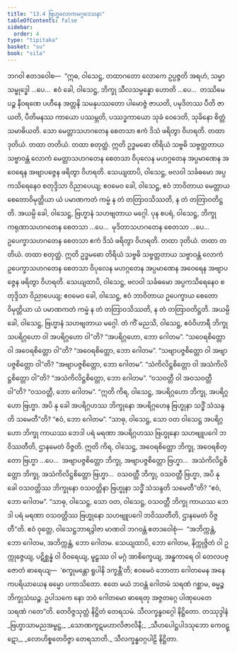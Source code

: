 ```yaml
---
title: "13.4 ဗြဟ္မလောကမဂ္ဂဒေသနာ"
tableOfContents: false
sidebar:
  order: 4
type: "tipitaka"
basket: "su"
book: "sila"
---
```



<DynamicBreadcrumb />

<Division number="556" book="sila" e="ch" v="6" p="234">

<Paragraph number="948" book="sila">
ဘဂဝါ ဧတဒဝေါစ—  “ဣဓ, ဝါသေဋ္ဌ, တထာဂတော လောကေ ဥပ္ပဇ္ဇတိ အရဟံ, သမ္မာသမ္ဗုဒ္ဓေါ …ပေ…  ဧဝံ ခေါ, ဝါသေဋ္ဌ, ဘိက္ခု သီလသမ္ပန္နော ဟောတိ …ပေ…  တဿိမေ ပဉ္စ နီဝရဏေ ပဟီနေ အတ္တနိ သမနုပဿတော ပါမောဇ္ဇံ ဇာယတိ, ပမုဒိတဿ ပီတိ ဇာယတိ, ပီတိမနဿ ကာယော ပဿမ္ဘတိ, ပဿဒ္ဓကာယော သုခံ ဝေဒေတိ, သုခိနော စိတ္တံ သမာဓိယတိ.
</Paragraph>

<Paragraph number="949" book="sila">
သော မေတ္တာသဟဂတေန စေတသာ ဧကံ ဒိသံ ဖရိတွာ ဝိဟရတိ. တထာ ဒုတိယံ. တထာ တတိယံ. တထာ စတုတ္ထံ. ဣတိ ဥဒ္ဓမဓော တိရိယံ သဗ္ဗဓိ သဗ္ဗတ္တတာယ သဗ္ဗာဝန္တံ လောကံ မေတ္တာသဟဂတေန စေတသာ ဝိပုလေန မဟဂ္ဂတေန အပ္ပမာဏေန အဝေရေန အဗျာပဇ္ဇေန ဖရိတွာ ဝိဟရတိ.
</Paragraph>

<Paragraph number="950" book="sila">
သေယျထာပိ, ဝါသေဋ္ဌ, ဗလဝါ သင်္ခဓမော အပ္ပကသိရေနေဝ စတုဒ္ဒိသာ ဝိညာပေယျ; ဧဝမေဝ ခေါ, ဝါသေဋ္ဌ, ဧဝံ ဘာဝိတာယ မေတ္တာယ စေတောဝိမုတ္တိယာ ယံ ပမာဏကတံ ကမ္မံ န တံ တတြာဝသိဿတိ, န တံ တတြာဝတိဋ္ဌတိ. အယမ္ပိ ခေါ, ဝါသေဋ္ဌ, ဗြဟ္မာနံ သဟဗျတာယ မဂ္ဂေါ.
</Paragraph>

<Paragraph number="951" book="sila">
ပုန စပရံ, ဝါသေဋ္ဌ, ဘိက္ခု ကရုဏာသဟဂတေန စေတသာ …ပေ…  မုဒိတာသဟဂတေန စေတသာ …ပေ…  ဥပေက္ခာသဟဂတေန စေတသာ ဧကံ ဒိသံ ဖရိတွာ ဝိဟရတိ. တထာ ဒုတိယံ. တထာ တတိယံ. တထာ စတုတ္ထံ. ဣတိ ဥဒ္ဓမဓော တိရိယံ သဗ္ဗဓိ သဗ္ဗတ္တတာယ သဗ္ဗာဝန္တံ လောကံ ဥပေက္ခာသဟဂတေန စေတသာ ဝိပုလေန မဟဂ္ဂတေန အပ္ပမာဏေန အဝေရေန အဗျာပဇ္ဇေန ဖရိတွာ ဝိဟရတိ.
</Paragraph>

<Paragraph number="952" book="sila">
သေယျထာပိ, ဝါသေဋ္ဌ, ဗလဝါ သင်္ခဓမော အပ္ပကသိရေနေဝ စတုဒ္ဒိသာ ဝိညာပေယျ; ဧဝမေဝ ခေါ, ဝါသေဋ္ဌ, ဧဝံ ဘာဝိတာယ ဥပေက္ခာယ စေတောဝိမုတ္တိယာ ယံ ပမာဏကတံ ကမ္မံ န တံ တတြာဝသိဿတိ, န တံ တတြာဝတိဋ္ဌတိ. အယမ္ပိ ခေါ, ဝါသေဋ္ဌ, ဗြဟ္မာနံ သဟဗျတာယ မဂ္ဂေါ.
</Paragraph>

</Division>
<Division number="557" book="sila" e="ch" v="6" p="235">

<Paragraph number="953" book="sila">
တံ ကိံ မညသိ, ဝါသေဋ္ဌ, ဧဝံဝိဟာရီ ဘိက္ခု သပရိဂ္ဂဟော ဝါ အပရိဂ္ဂဟော ဝါ”တိ? “အပရိဂ္ဂဟော, ဘော ဂေါတမ”. “သဝေရစိတ္တော ဝါ အဝေရစိတ္တော ဝါ”တိ? “အဝေရစိတ္တော, ဘော ဂေါတမ”. “သဗျာပဇ္ဇစိတ္တော ဝါ အဗျာပဇ္ဇစိတ္တော ဝါ”တိ? “အဗျာပဇ္ဇစိတ္တော, ဘော ဂေါတမ”. “သံကိလိဋ္ဌစိတ္တော ဝါ အသံကိလိဋ္ဌစိတ္တော ဝါ”တိ? “အသံကိလိဋ္ဌစိတ္တော, ဘော ဂေါတမ”. “ဝသဝတ္တီ ဝါ အဝသဝတ္တီ ဝါ”တိ? “ဝသဝတ္တီ, ဘော ဂေါတမ”.
</Paragraph>

<Paragraph number="954" book="sila">
“ဣတိ ကိရ, ဝါသေဋ္ဌ, အပရိဂ္ဂဟော ဘိက္ခု, အပရိဂ္ဂဟော ဗြဟ္မာ. အပိ နု ခေါ အပရိဂ္ဂဟဿ ဘိက္ခုနော အပရိဂ္ဂဟေန ဗြဟ္မုနာ သဒ္ဓိံ သံသန္ဒတိ သမေတီ”တိ? “ဧဝံ, ဘော ဂေါတမ”. “သာဓု, ဝါသေဋ္ဌ, သော ဝတ ဝါသေဋ္ဌ အပရိဂ္ဂဟော ဘိက္ခု ကာယဿ ဘေဒါ ပရံ မရဏာ အပရိဂ္ဂဟဿ ဗြဟ္မုနော သဟဗျူပဂေါ ဘဝိဿတီတိ, ဌာနမေတံ ဝိဇ္ဇတိ.
</Paragraph>

</Division>
<Division number="558" book="sila" e="ch" v="6" p="235">

<Paragraph number="955" book="sila">
ဣတိ ကိရ, ဝါသေဋ္ဌ, အဝေရစိတ္တော ဘိက္ခု, အဝေရစိတ္တော ဗြဟ္မာ …ပေ…  အဗျာပဇ္ဇစိတ္တော ဘိက္ခု, အဗျာပဇ္ဇစိတ္တော ဗြဟ္မာ…  အသံကိလိဋ္ဌစိတ္တော ဘိက္ခု, အသံကိလိဋ္ဌစိတ္တော ဗြဟ္မာ…  ဝသဝတ္တီ ဘိက္ခု, ဝသဝတ္တီ ဗြဟ္မာ, အပိ နု ခေါ ဝသဝတ္တိဿ ဘိက္ခုနော ဝသဝတ္တိနာ ဗြဟ္မုနာ သဒ္ဓိံ သံသန္ဒတိ သမေတီ”တိ? “ဧဝံ, ဘော ဂေါတမ”. “သာဓု, ဝါသေဋ္ဌ, သော ဝတ, ဝါသေဋ္ဌ, ဝသဝတ္တီ ဘိက္ခု ကာယဿ ဘေဒါ ပရံ မရဏာ ဝသဝတ္တိဿ ဗြဟ္မုနော သဟဗျူပဂေါ ဘဝိဿတီတိ, ဌာနမေတံ ဝိဇ္ဇတီ”တိ.
</Paragraph>

</Division>
<Division number="559" book="sila" e="ch" v="6" p="235">

<Paragraph number="956" book="sila">
ဧဝံ ဝုတ္တေ, ဝါသေဋ္ဌဘာရဒွါဇာ မာဏဝါ ဘဂဝန္တံ ဧတဒဝေါစုံ—  “အဘိက္ကန္တံ, ဘော ဂေါတမ, အဘိက္ကန္တံ, ဘော ဂေါတမ. သေယျထာပိ, ဘော ဂေါတမ, နိက္ကုဇ္ဇိတံ ဝါ ဥက္ကုဇ္ဇေယျ, ပဋိစ္ဆန္နံ ဝါ ဝိဝရေယျ, မူဠှဿ ဝါ မဂ္ဂံ အာစိက္ခေယျ, အန္ဓကာရေ ဝါ တေလပဇ္ဇောတံ ဓာရေယျ—  ‘စက္ခုမန္တော ရူပါနိ ဒက္ခန္တီ’တိ; ဧဝမေဝံ ဘောတာ ဂေါတမေန အနေကပရိယာယေန ဓမ္မော ပကာသိတော. ဧတေ မယံ ဘဝန္တံ ဂေါတမံ သရဏံ ဂစ္ဆာမ, ဓမ္မဉ္စ ဘိက္ခုသံဃဉ္စ. ဥပါသကေ နော ဘဝံ ဂေါတမော ဓာရေတု အဇ္ဇတဂ္ဂေ ပါဏုပေတေ သရဏံ ဂတေ”တိ.

</Paragraph>
</Division>

<Paragraph number="957" type="center" book="sila">
တေဝိဇ္ဇသုတ္တံ နိဋ္ဌိတံ တေရသမံ.



</Paragraph>

<Paragraph number="958" type="center" book="sila">
သီလက္ခန္ဓဝဂ္ဂေါ နိဋ္ဌိတော.



</Paragraph>

<Paragraph number="959" type="center" book="sila">
တဿုဒ္ဒါနံ


</Paragraph>

<Paragraph number="960" type="verses" book="sila">
_ဗြဟ္မာသာမညအမ္ဗဋ္ဌ,_  
_သောဏကူဋမဟာလိဇာလိနီ;_  
_သီဟပေါဋ္ဌပါဒသုဘော ကေဝဋ္ဋော,_  
_လောဟိစ္စတေဝိဇ္ဇာ တေရသာတိ._  


</Paragraph>

<Paragraph number="961" type="center" book="sila">
သီလက္ခန္ဓဝဂ္ဂပါဠိ နိဋ္ဌိတာ.
</Paragraph>